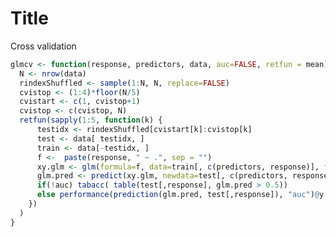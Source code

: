 Title
========================================================

Cross validation
```r
glmcv <- function(response, predictors, data, auc=FALSE, retfun = mean){
  N <- nrow(data)
  rindexShuffled <- sample(1:N, N, replace=FALSE)
  cvistop <- (1:4)*floor(N/5)
  cvistart <- c(1, cvistop+1)
  cvistop <- c(cvistop, N)
  retfun(sapply(1:5, function(k) {
      testidx <- rindexShuffled[cvistart[k]:cvistop[k]
      test <- data[ testidx, ]
      train <- data[-testidx, ]
      f <-  paste(response, " ~ .", sep = "")
      xy.glm <- glm(formula=f, data=train[, c(predictors, response)], family="binomial")
      glm.pred <- predict(xy.glm, newdata=test[, c(predictors, response)], type="response")
      if(!auc) tabacc( table(test[,response], glm.pred > 0.5))
      else performance(prediction(glm.pred, test[,response]), "auc")@y.values[[1]]
    })
  )
}
```